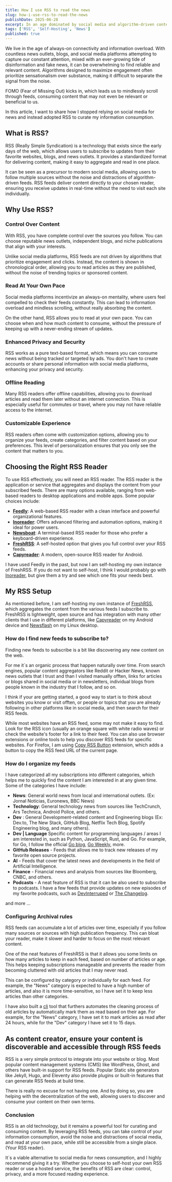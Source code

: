 ```yaml
---
title: How I use RSS to read the news
slug: how-i-use-rss-to-read-the-news
publishDate: 2025-06-28
excerpt: In an age dominated by social media and algorithm-driven content, I find solace in the simplicity and reliability of RSS feeds. This article explores how I use RSS to curate my news consumption, ensuring I stay informed without the noise and distractions of modern platforms.
tags: ['RSS', 'Self-Hosting', 'News']
published: true
---
```


We live in the age of always-on connectivity and information overload. With countless news outlets, blogs, and social media platforms attempting to capture our constant attention, mixed with an ever-growing tide of disinformation and fake news, it can be overwhelming to find reliable and relevant content. Algorithms designed to maximize engagement often prioritize sensationalism over substance, making it difficult to separate the signal from the noise.

FOMO (Fear of Missing Out) kicks in, which leads us to mindlessly scroll through feeds, consuming content that may not even be relevant or beneficial to us.

In this article, I want to share how I stopped relying on social media for news and instead adopted RSS to curate my information consumption.

## What is RSS?

RSS (Really Simple Syndication) is a technology that exists since the early days of the web, which allows users to subscribe to updates from their favorite websites, blogs, and news outlets. It provides a standardized format for delivering content, making it easy to aggregate and read in one place.

It can be seen as a precursor to modern social media, allowing users to follow multiple sources without the noise and distractions of algorithm-driven feeds. RSS feeds deliver content directly to your chosen reader, ensuring you receive updates in real-time without the need to visit each site individually.

## Why Use RSS?

### Control Over Content

With RSS, you have complete control over the sources you follow. You can choose reputable news outlets, independent blogs, and niche publications that align with your interests.

Unlike social media platforms, RSS feeds are not driven by algorithms that prioritize engagement and clicks. Instead, the content is shown in chronological order, allowing you to read articles as they are published, without the noise of trending topics or sponsored content.

### Read At Your Own Pace

Social media platforms incentivize an always-on mentality, where users feel compelled to check their feeds constantly. This can lead to information overload and mindless scrolling, without really absorbing the content.

On the other hand, RSS allows you to read at your own pace. You can choose when and how much content to consume, without the pressure of keeping up with a never-ending stream of updates.

### Enhanced Privacy and Security

RSS works as a pure text-based format, which means you can consume news without being tracked or targeted by ads. You don't have to create accounts or share personal information with social media platforms, enhancing your privacy and security.

### Offline Reading

Many RSS readers offer offline capabilities, allowing you to download articles and read them later without an internet connection. This is especially useful for commutes or travel, where you may not have reliable access to the internet.

### Customizable Experience

RSS readers often come with customization options, allowing you to organize your feeds, create categories, and filter content based on your preferences. This level of personalization ensures that you only see the content that matters to you.

## Choosing the Right RSS Reader

To use RSS effectively, you will need an RSS reader. The RSS reader is the application or service that aggregates and displays the content from your subscribed feeds. There are many options available, ranging from web-based readers to desktop applications and mobile apps. Some popular choices include:

- **[Feedly](https://feedly.com/)**: A web-based RSS reader with a clean interface and powerful organizational features.
- **[Inoreader](https://www.inoreader.com/)**: Offers advanced filtering and automation options, making it ideal for power users.
- **[Newsboat](https://newsboat.org/)**: A terminal-based RSS reader for those who prefer a keyboard-driven experience.
- **[FreshRSS](https://freshrss.org/)**: A self-hosted option that gives you full control over your RSS feeds.
- **[Capyreader](https://capyreader.com/)**: A modern, open-source RSS reader for Android.

I have used Feedly in the past, but now I am self-hosting my own instance of FreshRSS. If you do not want to self-host, I think I would probably go with [Inoreader](https://www.inoreader.com/), but give them a try and see which one fits your needs best.

## My RSS Setup

As mentioned before, I am self-hosting my own instance of [FreshRSS](https://freshrss.org/), which aggregates the content from the various feeds I subscribe to. FreshRSS is lightweight, open source and has integration with many other clients that I use in different platforms, like [Capyreader](https://capyreader.com/) on my Android device and [Newsflash](https://flathub.org/apps/io.gitlab.news_flash.NewsFlash) on my Linux desktop.

### How do I find new feeds to subscribe to?

Finding new feeds to subscribe is a bit like discovering any new content on the web.

For me it´s an organic process that happen naturally over time. From search engines, popular content aggregators like Reddit or Hacker News, known news outlets that I trust and than I visited manually offten,  links for articles or blogs shared in social media or in newsletters, individual blogs from people known in the industry that I follow, and so on.

I think if your are getting started, a good way to start is to think about websites you know or visit offten, or people or topics that you are already following in other platforms like in social media, and then search for their RSS feeds.

While most websites have an RSS feed, some may not make it easy to find. Look for the RSS icon (usually an orange square with white radio waves) or check the website's footer for a link to their feed. You can also use browser extensions or online tools to help you discover RSS feeds for specific websites. For Firefox, I am using [Copy RSS Button](https://addons.mozilla.org/en-US/firefox/addon/copy-rss-button/?utm_source=addons.mozilla.org&utm_medium=referral&utm_content=search) extension, which adds a button to copy the RSS feed URL of the current page.

### How do I organize my feeds

I have categorized all my subscriptions into different categories, which helps me to quickly find the content I am interested in at any given time. Some of the categories I have include:

- **News**: General world news from local and international outlets. (Ex: Jornal Notícias, Euronews, BBC News)
- **Technology**: General technology news from sources like TechCrunch, Ars Technica, Android Police, and others.
- **Dev** : General Development-related content and Engineering blogs (Ex: Dev.to, The New Stack, GitHub Blog, Netflix Tech Blog, Spotify Engineering blog, and many others).
- **Dev | Language** Specific content for programming languages / areas I am interested in, such as Python, JavaScript, Rust, and Go. For example, for Go, I follow the official [Go blog](https://go.dev/blog/), [Go Weekly](https://golangweekly.com/), more.
- **GitHub Releases** - Feeds that allows me to track new releases of my favorite open source projects.
- **AI** - Feeds that cover the latest news and developments in the field of Artificial Intelligence.
- **Finance** - Financial news and analysis from sources like Bloomberg, CNBC, and others.
- **Podcasts** - A neat feature of RSS is that it can be also used to subscribe to podcasts. I have a few feeds that provide updates on new episodes of my favorite podcasts, such as [DevInterruped](https://linearb.io/dev-interrupted/podcasts) or [The Changelog](https://changelog.com/podcast).

and more ...

### Configuring Archival rules

RSS feeds can accumulate a lot of articles over time, especially if you follow many sources or sources with high publication frequency. This can bloat your reader, make it slower and harder to focus on the most relevant content.

One of the neat features of FreshRSS is that it allows you some limits on how many articles to keep in each feed, based on number of articles or age. This helps keeping subscriptions manageable and prevents the reader from becoming cluttered with old articles that I may never read.

This can be configured by category or individually for each feed. For example, the "News" category is expected to have a high number of articles, and also it is more time-sensitive, so I have set it to keep less articles than other categories.

I have also built a [cli](https://github.com/brpaz/freshrss-cleaner) tool that furthers automates the cleaning process of old articles by automatically mark them as read based on their age. For example, for the "News" category, I have set it to mark articles as read after 24 hours, while for the "Dev" category I have set it to 15 days.

## As content creator, ensure your content is discoverable and accessible through RSS feeds

RSS is a very simple protocol to integrate into your website or blog. Most popular content management systems (CMS) like WordPress, Ghost, and others have built-in support for RSS feeds. Popular Static site generators like Jekyll, Hugo, and Eleventy also provide plugins or built-in features that can generate RSS feeds at build time.

There is really no excuse for not having one. And by doing so, you are helping with the decentralization of the web, allowing users to discover and consume your content on their own terms.

### Conclusion

RSS is an old technology, but it remains a powerful tool for curating and consuming content. By leveraging RSS feeds, you can take control of your information consumption, avoid the noise and distractions of social media, and read at your own pace, while still be accessible from a single place. (Your RSS reader).

It´s a viable alternative to social media for news consumption, and I highly recommend giving it a try. Whether you choose to self-host your own RSS reader or use a hosted service, the benefits of RSS are clear: control, privacy, and a more focused reading experience.
